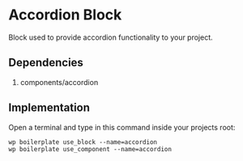 # Accordion Block

Block used to provide accordion functionality to your project.

## Dependencies

1. components/accordion

## Implementation

Open a terminal and type in this command inside your projects root:

```shell
wp boilerplate use_block --name=accordion
wp boilerplate use_component --name=accordion
```
